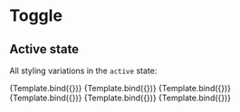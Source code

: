 

<Meta title="Components/Toggle/Active" component={Toggle} />


# Toggle

## Active state

All styling variations in the `active` state:

<Canvas>
  <Story
    name='Default'
    args={{ disabled: false, children: 'Active toggle button', id: 'id', value: 'value',  variant: 'default' }}
  >
    {Template.bind({})}
  </Story>
  <Story
    name='Primary'
    args={{ disabled: false, children: 'Active toggle button', id: 'id', value: 'value',  variant: 'primary' }}
  >
    {Template.bind({})}
  </Story>
  <Story
    name='Success'
    args={{ disabled: false, children: 'Active toggle button', id: 'id', value: 'value',  variant: 'success' }}
  >
    {Template.bind({})}
  </Story>
  <Story
    name='Warning'
    args={{ disabled: false, children: 'Active toggle button', id: 'id', value: 'value',  variant: 'warning' }}
  >
    {Template.bind({})}
  </Story>
  <Story
    name='Danger'
    args={{ disabled: false, children: 'Active toggle button', id: 'id', value: 'value',  variant: 'danger' }}
  >
    {Template.bind({})}
  </Story>
  <Story
    name='Info'
    args={{ disabled: false, children: 'Active toggle button', id: 'id', value: 'value',  variant: 'info' }}
  >
    {Template.bind({})}
  </Story>
</Canvas>
